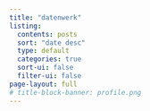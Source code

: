 ```yaml
---
title: "datenwerk"
listing:
  contents: posts
  sort: "date desc"
  type: default
  categories: true
  sort-ui: false
  filter-ui: false
page-layout: full
# title-block-banner: profile.png
---
```


